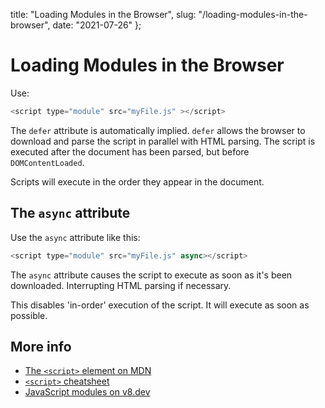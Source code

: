   title: "Loading Modules in the Browser",
  slug: "/loading-modules-in-the-browser",
  date: "2021-07-26"
};

# Loading Modules in the Browser

Use:

```js
<script type="module" src="myFile.js" ></script>
```

The `defer` attribute is automatically implied. `defer` allows the browser to download and parse the script in parallel with HTML parsing. The script is executed after the document has been parsed, but before `DOMContentLoaded`.

Scripts will execute in the order they appear in the document.

## The `async` attribute

Use the `async` attribute like this:

```js
<script type="module" src="myFile.js" async></script>
```

The `async` attribute causes the script to execute as soon as it's been downloaded. Interrupting HTML parsing if necessary.

This disables 'in-order' execution of the script. It will execute as soon as possible.

## More info

- [The `<script>` element on MDN](https://developer.mozilla.org/en-US/docs/Web/HTML/Element/script)
- [`<script>` cheatsheet](https://gist.github.com/jakub-g/385ee6b41085303a53ad92c7c8afd7a6)
- [JavaScript modules on v8.dev](https://v8.dev/features/modules#module-vs-script)
